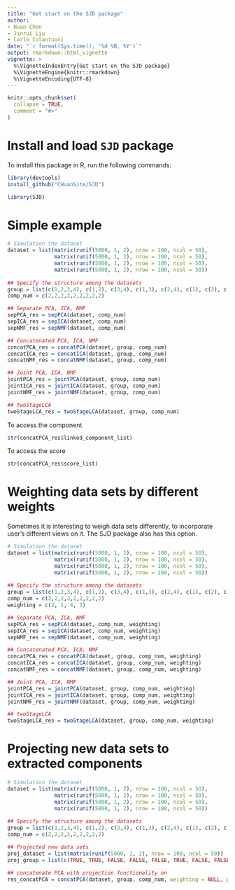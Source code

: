 ```yaml
---
title: "Get start on the SJD package"
author: 
- Huan Chen
- Jinrui Liu
- Carlo Colantuoni
date: "`r format(Sys.time(), '%d %B, %Y')`"
output: rmarkdown::html_vignette
vignette: >
  %\VignetteIndexEntry{Get start on the SJD package}
  %\VignetteEngine{knitr::rmarkdown}
  %\VignetteEncoding{UTF-8}
---
```


```r
knitr::opts_chunk$set(
  collapse = TRUE,
  comment = "#>"
)
```

# Install and load `SJD` package

To install this package in R, run the following commands:

```R
library(devtools)
install_github("CHuanSite/SJD")
```

```r
library(SJD)
```


# Simple example
```r
# Simulation the dataset
dataset = list(matrix(runif(5000, 1, 2), nrow = 100, ncol = 50),
               matrix(runif(5000, 1, 2), nrow = 100, ncol = 50),
               matrix(runif(5000, 1, 2), nrow = 100, ncol = 50),
               matrix(runif(5000, 1, 2), nrow = 100, ncol = 50))
               
## Specify the structure among the datasets
group = list(c(1,2,3,4), c(1,2), c(3,4), c(1,3), c(2,4), c(1), c(2), c(3), c(4))
comp_num = c(2,2,2,2,2,2,2,2,2)

## Separate PCA, ICA, NMF
sepPCA_res = sepPCA(dataset, comp_num)
sepICA_res = sepICA(dataset, comp_num)
sepNMF_res = sepNMF(dataset, comp_num)

## Concatenated PCA, ICA, NMF
concatPCA_res = concatPCA(dataset, group, comp_num)
concatICA_res = concatICA(dataset, group, comp_num)
concatNMF_res = concatNMF(dataset, group, comp_num)

## Joint PCA, ICA, NMF
jointPCA_res = jointPCA(dataset, group, comp_num)
jointICA_res = jointICA(dataset, group, comp_num)
jointNMF_res = jointNMF(dataset, group, comp_num)

## twoStageLCA
twoStageLCA_res = twoStageLCA(dataset, group, comp_num)
```

To access the component
```r
str(concatPCA_res$linked_component_list)
```

To access the score
```r
str(concatPCA_res$score_list)
```

# Weighting data sets by different weights

Sometimes it is interesting to weigh data sets differently, to incorporate user's different views on it. The SJD package also has this option.

```r
# Simulation the dataset
dataset = list(matrix(runif(5000, 1, 2), nrow = 100, ncol = 50),
               matrix(runif(5000, 1, 2), nrow = 100, ncol = 50),
               matrix(runif(5000, 1, 2), nrow = 100, ncol = 50),
               matrix(runif(5000, 1, 2), nrow = 100, ncol = 50))
               
## Specify the structure among the datasets
group = list(c(1,2,3,4), c(1,2), c(3,4), c(1,3), c(2,4), c(1), c(2), c(3), c(4))
comp_num = c(2,2,2,2,2,2,2,2,2)
weighting = c(2, 1, 4, 3)

## Separate PCA, ICA, NMF
sepPCA_res = sepPCA(dataset, comp_num, weighting)
sepICA_res = sepICA(dataset, comp_num, weighting)
sepNMF_res = sepNMF(dataset, comp_num, weighting)

## Concatenated PCA, ICA, NMF
concatPCA_res = concatPCA(dataset, group, comp_num, weighting)
concatICA_res = concatICA(dataset, group, comp_num, weighting)
concatNMF_res = concatNMF(dataset, group, comp_num, weighting)

## Joint PCA, ICA, NMF
jointPCA_res = jointPCA(dataset, group, comp_num, weighting)
jointICA_res = jointICA(dataset, group, comp_num, weighting)
jointNMF_res = jointNMF(dataset, group, comp_num, weighting)

## twoStageLCA
twoStageLCA_res = twoStageLCA(dataset, group, comp_num, weighting)
```

# Projecting new data sets to extracted components

```r
# Simulation the dataset
dataset = list(matrix(runif(5000, 1, 2), nrow = 100, ncol = 50),
               matrix(runif(5000, 1, 2), nrow = 100, ncol = 50),
               matrix(runif(5000, 1, 2), nrow = 100, ncol = 50),
               matrix(runif(5000, 1, 2), nrow = 100, ncol = 50))
               
## Specify the structure among the datasets
group = list(c(1,2,3,4), c(1,2), c(3,4), c(1,3), c(2,4), c(1), c(2), c(3), c(4))
comp_num = c(2,2,2,2,2,2,2,2,2)

## Projected new data sets
proj_dataset = list(matrix(runif(5000, 1, 2), nrow = 100, ncol = 50))
proj_group = list(c(TRUE, TRUE, FALSE, FALSE, FALSE, TRUE, FALSE, FALSE, FALSE))

## concatenate PCA with projection functionality on
res_concatPCA = concatPCA(dataset, group, comp_num, weighting = NULL, proj_dataset = proj_dataset, proj_group = proj_group)
```
